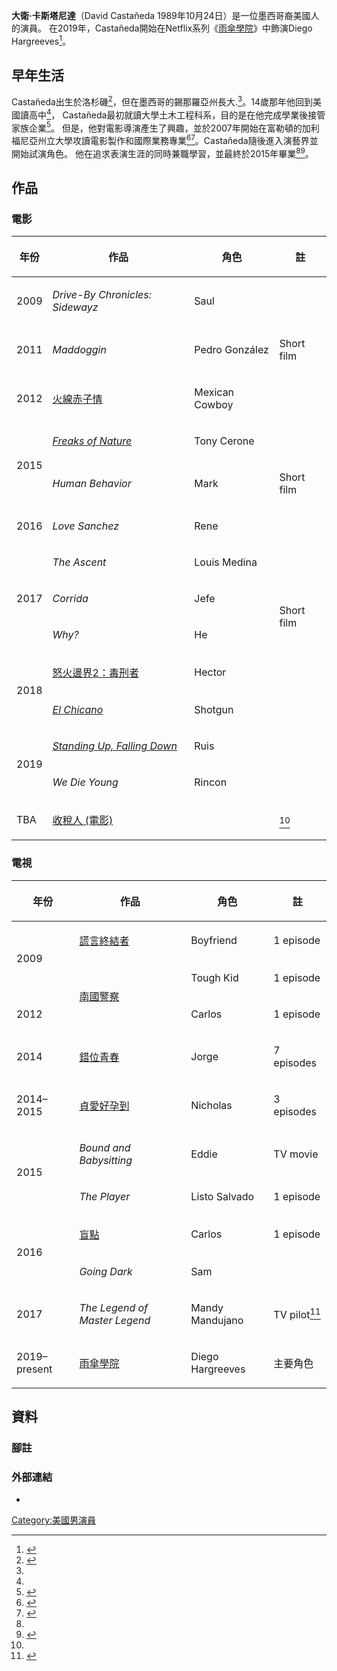 {{Infobox person
| name               = 大衛·卡斯塔尼達<br>David Castañeda
| image              = David_Castañeda_2019_MTV.png
| caption            = 2019年的卡斯塔尼達
| birth_date         = {{birth date and age|1989|10|24|df=y}}<ref name=popbuzz>{{Cite web|url=https://www.popbuzz.com/tv-film/features/david-castaneda/|title=David Castañeda: 11 facts about the ''Umbrella Academy'' star you probably didn't know|website=PopBuzz|accessdate=February 28, 2019|archive-date=2021-01-09|archive-url=https://web.archive.org/web/20210109091136/https://www.popbuzz.com/tv-film/features/david-castaneda/|dead-url=no}}</ref>
| birth_place        = 美國[[洛杉磯|洛杉磯]]
| occupation         = 演員
| years_active       = 2009迄今
| credits            = [[雨傘學院|雨傘學院]]
| height             = 
}}

'''大衛·卡斯塔尼達'''（David Castañeda 1989年10月24日）是一位墨西哥裔美國人的演員。 在2019年，Castañeda開始在Netflix系列《[[雨傘學院|雨傘學院]]》中飾演Diego Hargreeves<ref>{{Cite news|url=https://variety.com/2017/tv/news/umbrella-academy-series-netflix-cast-1202627134/|title=''Umbrella Academy'' Netflix Series Rounds Out Cast With ''Game of Thrones'' Alum, ''Hamilton'' Star|last=Otterson|first=Joe|date=November 30, 2017|work=[[Variety_(magazine)|Variety]]|access-date=November 30, 2017|archive-date=2019-03-27|archive-url=https://web.archive.org/web/20190327090710/https://variety.com/2017/tv/news/umbrella-academy-series-netflix-cast-1202627134/|dead-url=no}}</ref>。 

==早年生活==

Castañeda出生於洛杉磯<ref name="chicago tribune">{{cite web |url=https://www.chicagotribune.com/sns-bc-esp-tel-umbrella-academy-david-castaeda-20190223-story.html |title=David Castañeda: 'Los pleitos de hermanos son saludables' |first=Berenice |last=Bautista |work=[[Chicago_Tribune|Chicago Tribune]] |date=February 23, 2019 |accessdate=February 28, 2019 |archive-url=https://web.archive.org/web/20190226173305/https://www.chicagotribune.com/sns-bc-esp-tel-umbrella-academy-david-castaeda-20190223-story.html |archive-date=2019-02-26 |url-status=yes }}</ref>，但在墨西哥的錫那羅亞州長大.<ref name="golden globes"/>。14歲那年他回到美國讀高中<ref name="chicago tribune" />， Castañeda最初就讀大學土木工程科系，目的是在他完成學業後接管家族企業<ref name=status>{{cite web |url=http://statusmagonline.com/features/davidcastaneda-interview-february2019/ |title=David Castañeda Steers His Plans To An Action-Packed Acting Career |first=Nikki |last=Yap |date=February 2019 |work=Status |via=statusmagonline.com |accessdate=February 28, 2019 |archive-url=https://web.archive.org/web/20190218195906/http://statusmagonline.com/features/davidcastaneda-interview-february2019/ |archive-date=2019-02-18 |dead-url=yes }}</ref>。 但是，他對電影導演產生了興趣，並於2007年開始在富勒頓的加利福尼亞州立大學攻讀電影製作和國際業務專業<ref name="golden globes">{{cite web |url=https://www.goldenglobes.com/articles/david-castaneda-el-morro-de-burgermania-anda-de-actor-en-hollywood |title=David Castañeda: 'El morro de Burgermanía anda de actor en Hollywood' |first=Gabriel |last=Lerman |date=February 15, 2019 |publisher=[[Golden_Globes|Golden Globes]] |accessdate=February 28, 2019 |language=es |archive-date=2021-01-09 |archive-url=https://web.archive.org/web/20210109071302/https://www.goldenglobes.com/articles/david-castaneda-el-morro-de-burgermania-anda-de-actor-en-hollywood |dead-url=no }}</ref><ref name=titan>{{cite web |url=https://dailytitan.com/2013/11/student-balances-acting-with-responsibilities-on-switched-at-birth-tv-series/ |title=Student balances acting with responsibilities on ''Switched at Birth'' TV series |first=Sonam |last=Mirpuri |date=November 5, 2013 |work=Daily Titan |accessdate=February 28, 2019 |archive-date=2019-05-27 |archive-url=https://web.archive.org/web/20190527163451/http://dailytitan.com/2013/11/student-balances-acting-with-responsibilities-on-switched-at-birth-tv-series/ |dead-url=yes }}</ref>。Castañeda隨後進入演藝界並開始試演角色。 他在追求表演生涯的同時兼職學習，並最終於2015年畢業<ref name=titan /><ref>{{cite web |url=https://www.instagram.com/p/2xAZXRm4VY/ |title=Assemble |author=castanedawong|website=[[Instagram|Instagram]] |date=May 17, 2015 |accessdate=February 28, 2019}}</ref>。

==作品==
===電影===
{| class="wikitable"
|-
! 年份 !! 作品 !! 角色 !! 註
|-
| 2009 || ''Drive-By Chronicles: Sidewayz'' || Saul || 
|-
| 2011 || ''Maddoggin'' || Pedro González || Short film
|-
| 2012 || [[火線赤子情|火線赤子情]] || Mexican Cowboy || 
|-
|rowspan=2|2015|| ''[[Freaks_of_Nature_(film)|Freaks of Nature]]'' || Tony Cerone || 
|-
| ''Human Behavior'' || Mark || Short film
|-
| 2016 || ''Love Sanchez'' || Rene || 
|-
|rowspan=3| 2017 || ''The Ascent'' || Louis Medina || 
|-
| ''Corrida'' || Jefe ||rowspan=2| Short film
|-
| ''Why?'' || He
|-
|rowspan=2|2018 || [[怒火邊界2：毒刑者|怒火邊界2：毒刑者]] || Hector || 
|-
| ''[[El_Chicano_(film)|El Chicano]]'' || Shotgun || 
|-
| rowspan=2|2019 || ''[[Standing_Up,_Falling_Down|Standing Up, Falling Down]]'' || Ruis ||
|-
| ''We Die Young'' || Rincon || 
|-
| TBA || [[收稅人_(電影)|收稅人 (電影)]] ||  || <ref name=status />
|}

===電視===
{| class="wikitable"
|-
! 年份 !! 作品 !! 角色 !! 註
|-
|rowspan=2| 2009 || [[謊言終結者|謊言終結者]] || Boyfriend || 1 episode
|-
|rowspan=2|[[南國警察|南國警察]] || Tough Kid || 1 episode
|-
| 2012 || Carlos || 1 episode
|-
| 2014 || [[錯位青春|錯位青春]] || Jorge || 7 episodes
|-
| 2014–2015 || [[貞愛好孕到|貞愛好孕到]] || Nicholas || 3 episodes
|-
|rowspan=2|2015 || ''Bound and Babysitting'' || Eddie || TV movie
|-
| ''The Player'' || Listo Salvado || 1 episode
|-
|rowspan=2|2016|| [[盲點_(電視劇)|盲點]] || Carlos || 1 episode
|-
| ''Going Dark'' || Sam || 
|-
| 2017 || ''The Legend of Master Legend'' || Mandy Mandujano || TV pilot<ref>{{cite web |url=https://deadline.com/2016/10/legend-of-master-legend-anjelika-washington-david-castaneda-cast-amazon-pilot-1201831580/ |title=''Legend Of Master Legend'': Anjelika Washington & David Castaneda Cast In Amazon Pilot |first=Denise |last=Petski |date=October 5, 2016 |work=[[Deadline_Hollywood|Deadline Hollywood]] |accessdate=February 28, 2019 |archive-date=2021-01-09 |archive-url=https://web.archive.org/web/20210109071641/https://deadline.com/2016/10/legend-of-master-legend-anjelika-washington-david-castaneda-cast-amazon-pilot-1201831580/ |dead-url=no }}</ref>
|-
| 2019–present || [[雨傘學院|雨傘學院]] || Diego Hargreeves || 主要角色
|}

==資料==
===腳註===
{{Reflist}}

===外部連結===
* {{IMDb name|3244078}}

{{DEFAULTSORT:Castañeda, David}}
[[Category:美國男演員|Category:美國男演員]]